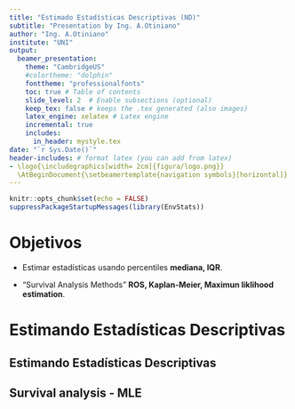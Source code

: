 ```yaml
---
title: "Estimado Estadísticas Descriptivas (ND)"
subtitle: "Presentation by Ing. A.Otiniano"
author: "Ing. A.Otiniano"
institute: "UNI"
output: 
  beamer_presentation:
    theme: "CambridgeUS"
    #colortheme: "dolphin"
    fonttheme: "professionalfonts"
    toc: true # Table of contents
    slide_level: 2  # Enable subsections (optional)
    keep_tex: false # keeps the .tex generated (also images)
    latex_engine: xelatex # Latex engine
    incremental: true
    includes:
      in_header: mystyle.tex
date: "`r Sys.Date()`"
header-includes: # format latex (you can add from latex)
- \logo{\includegraphics[width= 2cm]{figura/logo.png}}
  \AtBeginDocument{\setbeamertemplate{navigation symbols}[horizontal]}  
---
```


```r
knitr::opts_chunk$set(echo = FALSE)
suppressPackageStartupMessages(library(EnvStats))
```

# Objetivos 

* Estimar estadísticas usando percentiles  **mediana, IQR**.

* "Survival Analysis Methods" **ROS, Kaplan-Meier, Maximun liklihood estimation**.

# Estimando Estadísticas Descriptivas


## Estimando Estadísticas Descriptivas



## Survival analysis - MLE










